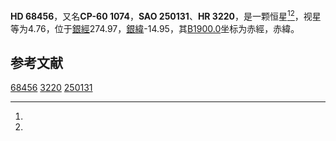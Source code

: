 {{Starbox begin
| name = HD 68456
}}
{{Starbox observe
| epoch = [[J2000.0|J2000.0]]
| constell = {{星座名待查}}<ref name=SIMBAD>{{cite web
 | url=http://simbad.u-strasbg.fr/simbad/sim-id?Ident=HR+3220
 | title=Pulsating variable Star
 | publisher=Centre de Données astronomiques de Strasbourg
 | work=SIMBAD
 | accessdate=2012-07-13
 | archive-date=2016-03-17
 | archive-url=https://web.archive.org/web/20160317180415/http://simbad.u-strasbg.fr/simbad/sim-id?Ident=HR+3220
 | dead-url=no
 }}</ref><ref name=DATA>{{cite web
 | url=http://vizier.u-strasbg.fr/viz-bin/VizieR-5?-out.add=.&-source=5050&-corr=PK=HR&-out.max=9999&HR=3220
 | title=VizieR Detailed Page
 | accessdate=2012-07-13
 | archive-date=2016-03-05
 | archive-url=https://web.archive.org/web/20160305224555/http://vizier.u-strasbg.fr/viz-bin/VizieR-5?-out.add=.&-source=5050&-corr=PK=HR&-out.max=9999&HR=3220
 | dead-url=no
 }}</ref>
| 星官 = 
| ra = {{RA|8|9|0.7}}<ref name=SIMBAD /><ref name=DATA />
| dec = {{DEC|-61|18|9}}<ref name=SIMBAD /><ref name=DATA />
| appmag_v = 4.76<ref name=SIMBAD /><ref name=DATA />
}}
{{Starbox character
| class = F5V<ref name=SIMBAD /><ref name=DATA />
| b-v = 0.43<ref name=SIMBAD /><ref name=DATA />
| u-b = -0.03<ref name=SIMBAD /><ref name=DATA />
| r-i = 0.25<ref name=SIMBAD /><ref name=DATA />
| variable = 
}}
{{Starbox astrometry
| radial_v = -0.03
| prop_mo_ra = 25
| parallax = 0.055
| p_error = 
}}
{{Starbox catalog
| names =CP-60 1074，[[SAO星表|SAO]] 250131，[[HD星表|HD]] 68456，[[HR星表|HR]] 3220}}
{{Starbox reference |Simbad=HR+3220}}
{{Starbox end}}

'''HD 68456'''，又名'''CP-60 1074'''，'''SAO 250131'''、'''HR 3220'''，是一颗恒星<ref name=SIMBAD /><ref name=DATA />，视星等为4.76，位于[[銀道座標系|銀經]]274.97，[[銀道座標系|銀緯]]-14.95，其[[B1900.0|B1900.0]]坐标为赤經{{RA|8|7|21.1}}，赤緯{{DEC|-60|-14.95|55}}。

== 参考文献 ==
{{reflist}}

{{star-stub}}

[[Category:HD和HDE天體|68456]]
[[Category:HR天體|3220]]
[[Category:SAO天體|250131]]